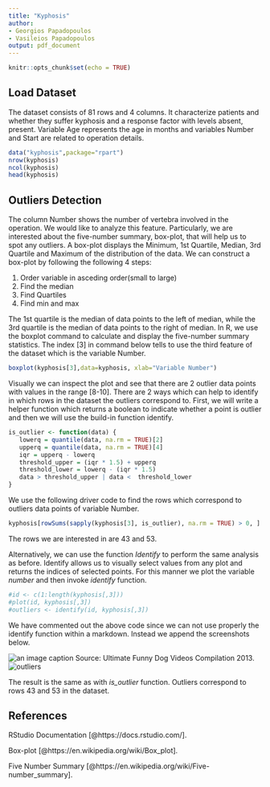 ```yaml
---
title: "Kyphosis"
author:
- Georgios Papadopoulos
- Vasileios Papadopoulos
output: pdf_document
---
```


```r
knitr::opts_chunk$set(echo = TRUE)
```

## Load Dataset

The dataset consists of 81 rows and 4 columns. It characterize patients and whether they suffer kyphosis and a response factor with levels absent, present. Variable Age represents the age in months and variables Number and Start are related to operation details. 

```r
data("kyphosis",package="rpart")
nrow(kyphosis)
ncol(kyphosis)
head(kyphosis)
```

## Outliers Detection

The column Number shows the number of vertebra involved in the operation. We would like to analyze this feature. Particularly, we are interested about the five-number summary, box-plot, that will help us to spot any outliers. A box-plot displays the Minimum, 1st Quartile, Median, 3rd Quartile and Maximum of the distribution of the data. We can construct a box-plot by following the following 4 steps:

1. Order variable in asceding order(small to large)
2. Find the median
3. Find Quartiles
4. Find min and max

The 1st quartile is the median of data points to the left of median, while the 3rd quartile is the median of data points to the right of median. In R, we use the boxplot command to calculate and display the five-number summary statistics. The index [3] in command below tells to use the third feature of the dataset which is the variable Number.


```r
boxplot(kyphosis[3],data=kyphosis, xlab="Variable Number")
```

Visually we can inspect the plot and see that there are 2 outlier data points with values in the range [8-10]. There are 2 ways which can help to identify in which rows in the dataset the outliers correspond to. First, we will write a helper function which returns a boolean to indicate whether a point is outlier and then we will use the build-in function identify.

```r
is_outlier <- function(data) {
   lowerq = quantile(data, na.rm = TRUE)[2]
   upperq = quantile(data, na.rm = TRUE)[4]
   iqr = upperq - lowerq 
   threshold_upper = (iqr * 1.5) + upperq
   threshold_lower = lowerq - (iqr * 1.5)
   data > threshold_upper | data <  threshold_lower 
}
```

We use the following driver code to find the rows which correspond to outliers data points of variable Number.
```r
kyphosis[rowSums(sapply(kyphosis[3], is_outlier), na.rm = TRUE) > 0, ]
```
The rows we are interested in are 43 and 53.

Alternatively, we can use the function *Identify* to perform the same analysis as before. Identify allows us to visually select values from any plot and returns the indices of selected points. For this manner we plot the variable *number* and then invoke *identify* function.


```r
#id <- c(1:length(kyphosis[,3]))
#plot(id, kyphosis[,3])
#outliers <- identify(id, kyphosis[,3])
```

We have commented out the above code since we can not use properly the identify function within a markdown. Instead we append the screenshots below.

![an image caption Source: Ultimate Funny Dog Videos Compilation 2013.](identify.png)
![outliers](outliers.png)

The result is the same as with *is_outlier* function. Outliers correspond to rows 43 and 53 in the dataset.


## References

RStudio Documentation [@https://docs.rstudio.com/].

Box-plot [@https://en.wikipedia.org/wiki/Box_plot].

Five Number Summary [@https://en.wikipedia.org/wiki/Five-number_summary].
